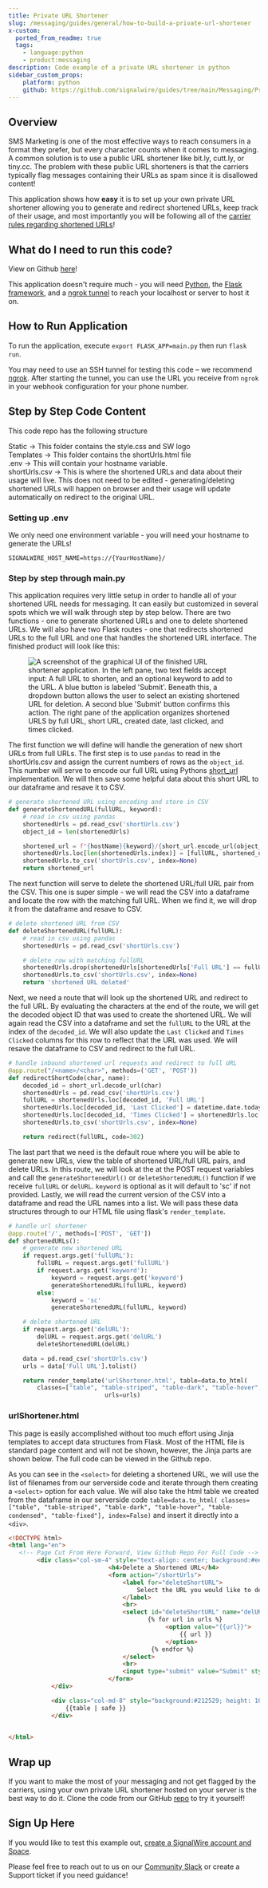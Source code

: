 ```yaml
---
title: Private URL Shortener
slug: /messaging/guides/general/how-to-build-a-private-url-shortener
x-custom:
  ported_from_readme: true
  tags:
    - language:python
    - product:messaging
description: Code example of a private URL shortener in python
sidebar_custom_props:
    platform: python
    github: https://github.com/signalwire/guides/tree/main/Messaging/Private-URL-Shortener-Python
---
```



## Overview

SMS Marketing is one of the most effective ways to reach consumers in a format they prefer, but every character counts when it comes to messaging. A common solution is to use a public URL shortener like bit.ly, cutt.ly, or tiny.cc. The problem with these public URL shorteners is that the carriers typically flag messages containing their URLs as spam since it is disallowed content!

This application shows how **easy** it is to set up your own private URL shortener allowing you to generate and redirect shortened URLs, keep track of their usage, and most importantly you will be following all of the [carrier rules regarding shortened URLs](/messaging/getting-started/sms-best-practices-how-to-ensure-message-delivery#shortened-urls)! 

## What do I need to run this code?

View on Github [here](https://github.com/signalwire/guides/tree/main/Messaging/Private-URL-Shortener-Python)!

This application doesn't require much - you will need [Python](https://www.python.org/), the [Flask framework](https://www.tutorialspoint.com/python_web_development_libraries/python_web_development_libraries_flask_framework.htm), and a [ngrok tunnel](/platform/basics/guides/technical-troubleshooting/how-to-test-webhooks-with-ngrok) to reach your localhost or server to host it on. 

## How to Run Application

To run the application, execute `export FLASK_APP=main.py` then run `flask run`.

You may need to use an SSH tunnel for testing this code – we recommend [ngrok](https://ngrok.com/). After starting the tunnel, you can use the URL you receive from `ngrok` in your webhook configuration for your phone number.

## Step by Step Code Content

This code repo has the following structure

Static -> This folder contains the style.css and SW logo  
Templates -> This folder contains the shortUrls.html file  
.env -> This will contain your hostname variable.  
shortUrls.csv -> This is where the shortened URLs and data about their usage will live. This does not need to be edited - generating/deleting shortened URLs will happen on browser and their usage will update automatically on redirect to the original URL. 

### Setting up .env

We only need one environment variable - you will need your hostname to generate the URLs! 

```
SIGNALWIRE_HOST_NAME=https://{YourHostName}/
```

### Step by step through main.py

This application requires very little setup in order to handle all of your shortened URL needs for messaging. It can easily but customized in several spots which we will walk through step by step below. There are two functions - one to generate shortened URLs and one to delete shortened URLs. We will also have two Flask routes - one that redirects shortened URLs to the full URL and one that handles the shortened URL interface. The finished product will look like this:

<figure>
  <img className="img-800" src={require("./cb38f67-Screen_Shot_2022-02-10_at_2.25.54_PM.webP").default} alt="A screenshot of the graphical UI of the finished URL shortener application. In the left pane, two text fields accept input: A full URL to shorten, and an optional keyword to add to the URL. A blue button is labeled 'Submit'. Beneath this, a dropdown button allows the user to select an existing shortened URL for deletion. A second blue 'Submit' button confirms this action. The right pane of the application organizes shortened URLS by full URL, short URL, created date, last clicked, and times clicked." />
</figure>

The first function we will define will handle the generation of new short URLs from full URLs. The first step is to use `pandas` to read in the shortUrls.csv and assign the current numbers of rows as the `object_id`. This number will serve to encode our full URL using Pythons [short_url](https://pypi.org/project/short_url/) implementation. We will then save some helpful data about this short URL to our dataframe and resave it to CSV. 

```python
# generate shortened URL using encoding and store in CSV
def generateShortenedURL(fullURL, keyword):
    # read in csv using pandas
    shortenedUrls = pd.read_csv('shortUrls.csv')
    object_id = len(shortenedUrls)

    shortened_url = f"{hostName}{keyword}/{short_url.encode_url(object_id, min_length=3)}"
    shortenedUrls.loc[len(shortenedUrls.index)] = [fullURL, shortened_url, datetime.date.today(), 'Not Used Yet', 0]
    shortenedUrls.to_csv('shortUrls.csv', index=None)
    return shortened_url
```

The next function will serve to delete the shortened URL/full URL pair from the CSV. This one is super simple - we will read the CSV into a dataframe and locate the row with the matching full URL. When we find it, we will drop it from the dataframe and resave to CSV. 

```python
# delete shortened URL from CSV
def deleteShortenedURL(fullURL):
    # read in csv using pandas
    shortenedUrls = pd.read_csv('shortUrls.csv')

    # delete row with matching fullURL
    shortenedUrls.drop(shortenedUrls[shortenedUrls['Full URL'] == fullURL].index, inplace=True)
    shortenedUrls.to_csv('shortUrls.csv', index=None)
    return 'shortened URL deleted'
```

Next, we need a route that will look up the shortened URL and redirect to the full URL. By evaluating the characters at the end of the route, we will get the decoded object ID that was used to create the shortened URL. We will again read the CSV into a dataframe and set the `fullURL` to the URL at the index of the `decoded_id`. We will also update the `Last Clicked` and `Times Clicked` columns for this row to reflect that the URL was used. We will resave the dataframe to CSV and redirect to the full URL. 

```python
# handle inbound shortened url requests and redirect to full URL
@app.route("/<name>/<char>", methods=('GET', 'POST'))
def redirectShortCode(char, name):
    decoded_id = short_url.decode_url(char)
    shortenedUrls = pd.read_csv('shortUrls.csv')
    fullURL = shortenedUrls.loc[decoded_id, 'Full URL']
    shortenedUrls.loc[decoded_id, 'Last Clicked'] = datetime.date.today()
    shortenedUrls.loc[decoded_id, 'Times Clicked'] = shortenedUrls.loc[decoded_id, 'Times Clicked'] + 1
    shortenedUrls.to_csv('shortUrls.csv', index=None)

    return redirect(fullURL, code=302)
```

The last part that we need is the default roue where you will be able to generate new URLs, view the table of shortened URL/full URL pairs, and delete URLs. In this route, we will look at the at the POST request variables and call the `generateShortenedUrl()` or `deleteShortenedURL()` function if we receive `fullURL` or `delURL`. `keyword` is optional as it will default to 'sc' if not provided. Lastly, we will read the current version of the CSV into a dataframe and read the URL names into a list. We will pass these data structures through to our HTML file using flask's `render_template`. 

```python
# handle url shortener
@app.route('/', methods=['POST', 'GET'])
def shortenedURLs():
    # generate new shortened URL
    if request.args.get('fullURL'):
        fullURL = request.args.get('fullURL')
        if request.args.get('keyword'):
            keyword = request.args.get('keyword')
            generateShortenedURL(fullURL, keyword)
        else:
            keyword = 'sc'
            generateShortenedURL(fullURL, keyword)

    # delete shortened URL
    if request.args.get('delURL'):
        delURL = request.args.get('delURL')
        deleteShortenedURL(delURL)

    data = pd.read_csv('shortUrls.csv')
    urls = data['Full URL'].tolist()

    return render_template('urlShortener.html', table=data.to_html(
        classes=["table", "table-striped", "table-dark", "table-hover", "table-condensed", "table-fixed"], index=False),
                           urls=urls)

```

### urlShortener.html

This page is easily accomplished without too much effort using Jinja templates to accept data structures from Flask. Most of the HTML file is standard page content and will not be shown, however, the Jinja parts are shown below. The full code can be viewed in the Github repo.  

As you can see in the `<select>` for deleting a shortened URL, we will use the list of filenames from our serverside code and iterate through them creating a `<select>` option for each value. We will also take the html table we created from the dataframe in our serverside code `table=data.to_html(
        classes=["table", "table-striped", "table-dark", "table-hover", "table-condensed", "table-fixed"], index=False)` and insert it directly into a `<div>`.  

```html
<!DOCTYPE html>
<html lang="en">
   <!-- Page Cut From Here Forward, View Github Repo For Full Code -->
        <div class="col-sm-4" style="text-align: center; background:#eee; height: 100vh;">
                            <h4>Delete a Shortened URL</h4>
                            <form action="/shortUrls">
                                <label for="deleteShortURL">
                                    Select the URL you would like to delete.
                                </label>
                                <br>
                                <select id="deleteShortURL" name="delURL">
                                       {% for url in urls %}
                                            <option value="{{url}}">
                                                {{ url }}
                                            </option>
                                        {% endfor %}
                                </select>
                                <br>
                                <input type="submit" value="Submit" style="background:#033ec3; color: white;">
                            </form>
            </div>

            <div class="col-md-8" style="background:#212529; height: 100vh;">
                {{table | safe }}
            </div>

       
</html>
```

Wrap up
-------

If you want to make the most of your messaging and not get flagged by the carriers, using your own private URL shortener hosted on your server is the best way to do it. Clone the code from our GitHub [repo](https://github.com/signalwire/guides/tree/main/Messaging/Private-URL-Shortener-Python) to try it yourself!

Sign Up Here
------------

If you would like to test this example out, [create a SignalWire account and Space](https://m.signalwire.com/signups/new?s=1).

Please feel free to reach out to us on our [Community Slack](https://signalwire.community/) or create a Support ticket if you need guidance!

